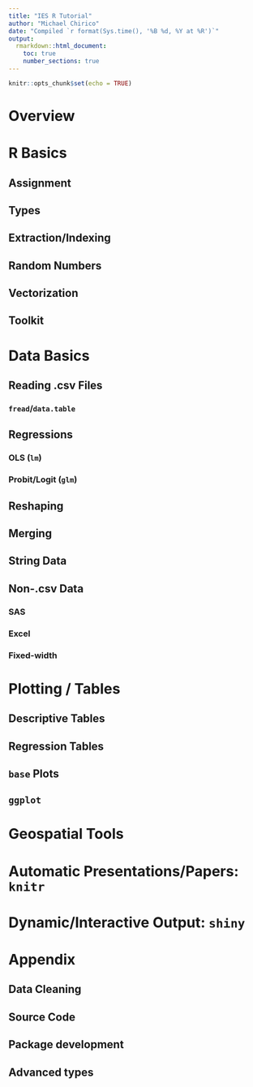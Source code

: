 ```yaml
---
title: "IES R Tutorial"
author: "Michael Chirico"
date: "Compiled `r format(Sys.time(), '%B %d, %Y at %R')`"
output: 
  rmarkdown::html_document:
    toc: true
    number_sections: true
---
```


```r
knitr::opts_chunk$set(echo = TRUE)
```

# Overview

# R Basics

## Assignment

## Types

## Extraction/Indexing

## Random Numbers

## Vectorization

## Toolkit

# Data Basics

## Reading .csv Files

### `fread`/`data.table`

## Regressions

### OLS (`lm`)

### Probit/Logit (`glm`)

## Reshaping

## Merging

## String Data

## Non-.csv Data

### SAS

### Excel

### Fixed-width

# Plotting / Tables

## Descriptive Tables

## Regression Tables

## `base` Plots

## `ggplot`

# Geospatial Tools

# Automatic Presentations/Papers: `knitr`

# Dynamic/Interactive Output: `shiny`

# Appendix

## Data Cleaning

## Source Code

## Package development

## Advanced types